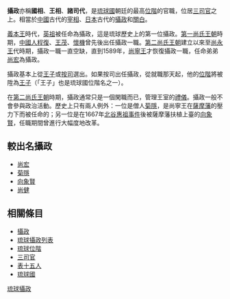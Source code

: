 {{Lewchewan|kanji=攝政|kana=シッシー|romaji=Sis-sii}}
'''攝政'''亦稱'''國相'''、'''王相'''、'''諸司代'''，是[[琉球國|琉球國]]朝廷的最高[[位階|位階]]的官職，位居[[三司官|三司官]]之上。相當於[[中國|中國]]古代的[[宰相|宰相]]、[[日本|日本]]古代的[[攝政|攝政]]和[[關白|關白]]。

[[義本王|義本王]]時代，[[英祖王|英祖]]被任命為攝政，這是琉球歷史上的第一位攝政。[[第一尚氏王朝|第一尚氏王朝]]時期，[[中國人|中國人]][[程復|程復]]、[[王茂|王茂]]、[[懷機|懷機]]曾先後出任攝政一職。[[第二尚氏王朝|第二尚氏王朝]]建立以來至[[尚永王|尚永王]]代時期，攝政一職一直空缺，直到1589年，[[尚寧王|尚寧王]]才恢復攝政一職，任命弟弟[[尚宏|尚宏]]為攝政。

攝政基本上從[[王子|王子]]或[[按司|按司]]選出。如果按司出任攝政，從就職那天起，他的[[位階|位階]]將被陞為[[王子|王子]]（「王子」也是琉球國位階名之一）。

在[[第二尚氏王朝|第二尚氏王朝]]時期，攝政通常只是一個閑職而已，管理王室的[[禮儀|禮儀]]。攝政一般不會參與政治活動。歷史上只有兩人例外：一位是僧人[[菊隱|菊隱]]，是尚寧王在[[薩摩藩|薩摩藩]]的壓力下而被任命的；另一位是在1667年[[北谷惠祖事件|北谷惠祖事件]]後被薩摩藩扶植上臺的[[向象賢|向象賢]]，任職期間曾進行大幅度地改革。

== 較出名攝政 ==
*[[尚宏|尚宏]]
*[[菊隱|菊隱]]
*[[向象賢|向象賢]]
*[[尚健|尚健]]
== 相關條目 ==
*[[攝政|攝政]]
*[[琉球攝政列表|琉球攝政列表]]
*[[琉球位階|琉球位階]]
*[[三司官|三司官]]
*[[表十五人|表十五人]]
*[[琉球國|琉球國]]

[[Category:琉球攝政|]]